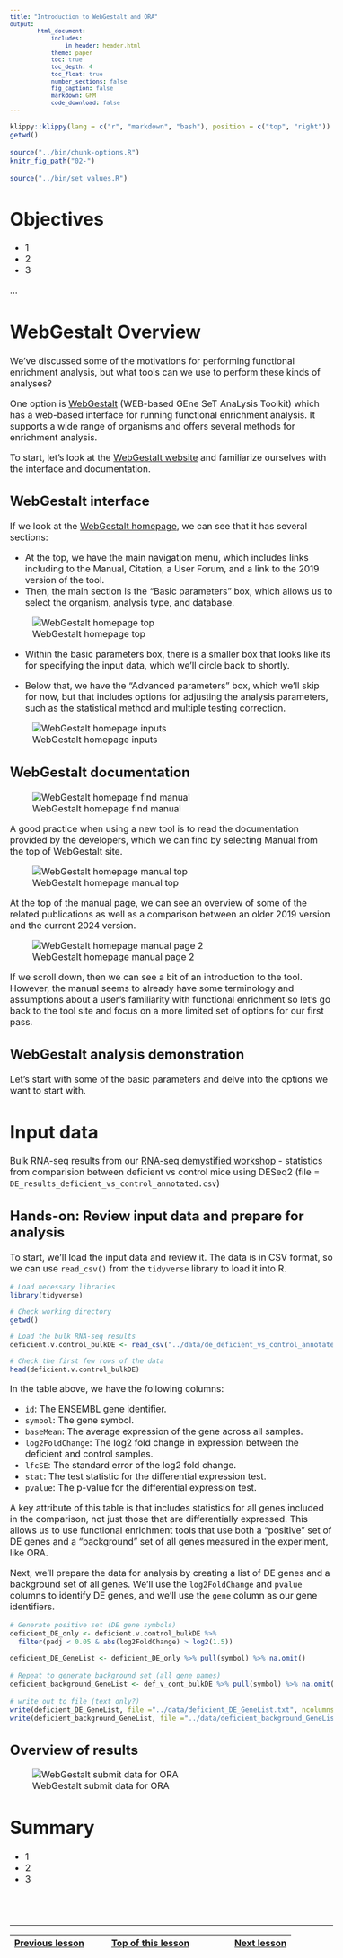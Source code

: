 ```yaml
---
title: "Introduction to WebGestalt and ORA"
output:
        html_document:
            includes:
                in_header: header.html
            theme: paper
            toc: true
            toc_depth: 4
            toc_float: true
            number_sections: false
            fig_caption: false
            markdown: GFM
            code_download: false
---
```


<style type="text/css">

body, td {
   font-size: 16px;
}
code.r{
  font-size: 12px;
}
pre {
  font-size: 12px
}

</style>

```r
klippy::klippy(lang = c("r", "markdown", "bash"), position = c("top", "right"))
getwd()
```

```r
source("../bin/chunk-options.R")
knitr_fig_path("02-")
```

```r
source("../bin/set_values.R")
```

# Objectives

- 1
- 2
- 3

...

# WebGestalt Overview

We've discussed some of the motivations for performing functional enrichment analysis, but what tools can we use to perform these kinds of analyses?

One option is [WebGestalt](http://www.webgestalt.org/) (WEB-based GEne SeT AnaLysis Toolkit) which has a web-based interface for running functional enrichment analysis. It supports a wide range of organisms and offers several methods for enrichment analysis.

To start, let's look at the [WebGestalt website](http://www.webgestalt.org/) and familiarize ourselves with the interface and documentation. 

## WebGestalt interface

If we look at the [WebGestalt homepage](http://www.webgestalt.org/), we can see that it has several sections:

<!-- map abstract schematics/inputs to WebGestalt 
1) approach
2) database
3) query genes / background -->

- At the top, we have the main navigation menu, which includes links including to the Manual, Citation, a User Forum, and a link to the 2019 version of the tool.
- Then, the main section is the "Basic parameters" box, which allows us to select the organism, analysis type, and database.

![WebGestalt homepage top](images/content/02-WebGestalt_topOfPage.png)

- Within the basic parameters box, there is a smaller box that looks like its for specifying the input data, which we'll circle back to shortly.

- Below that, we have the "Advanced parameters" box, which we'll skip for now, but that includes options for adjusting the analysis parameters, such as the statistical method and multiple testing correction.

![WebGestalt homepage inputs](images/content/02-WebGestalt_topOfPage.png)  


## WebGestalt documentation

![WebGestalt homepage find manual](images/content/02-webgestalt_ClickManual.png)  

A good practice when using a new tool is to read the documentation provided by the developers, which we can find by selecting Manual from the top of WebGestalt site.

![WebGestalt homepage manual top](images/content/02-webgestalt_TopOfManual.png)  

At the top of the manual page, we can see an overview of some of the related publications as well as a comparison between an older 2019 version and the current 2024 version.

![WebGestalt homepage manual page 2](images/content/02-webgestalt_Manual2ndPage.png)

If we scroll down, then we can see a bit of an introduction to the tool. However, the manual seems to already have some terminology and assumptions about a user's familiarity with functional enrichment so let's go back to the tool site and focus on a more limited set of options for our first pass. 


<!-- try to start with results downloaded for RSD DE data -->

## WebGestalt analysis demonstration

Let's start with some of the basic parameters and delve into the options we want to start with. 

<!-- Click through methods to show ORA vs other options & have demo data -->

<!-- Load demo data to show what inputs are needed-->

<!-- Note input gene list options - symbol, entrez, ensembl, etc. which will -->




# Input data

Bulk RNA-seq results from our [RNA-seq demystified workshop](https://umich-brcf-bioinf.github.io/workshop-rnaseq-demystified/main/html/) - statistics from comparision between deficient vs control mice using DESeq2 (file = `DE_results_deficient_vs_control_annotated.csv`)

## Hands-on: Review input data and prepare for analysis
<!-- Consider moving this until after the WebGestalt introduction, so that the learners can see that the tool requires a list of DE vs non-DE for best results -->

To start, we'll load the input data and review it. The data is in CSV format, so we can use `read_csv()` from the `tidyverse` library to load it into R.

```r
# Load necessary libraries
library(tidyverse)

# Check working directory
getwd()

# Load the bulk RNA-seq results
deficient.v.control_bulkDE <- read_csv("../data/de_deficient_vs_control_annotated.csv") #TO REVISE - path will need to be adjusted

# Check the first few rows of the data
head(deficient.v.control_bulkDE)
```

In the table above, we have the following columns:

- `id`: The ENSEMBL gene identifier.
- `symbol`: The gene symbol.
- `baseMean`: The average expression of the gene across all samples.
- `log2FoldChange`: The log2 fold change in expression between the deficient and control
samples.
- `lfcSE`: The standard error of the log2 fold change.
- `stat`: The test statistic for the differential expression test.
- `pvalue`: The p-value for the differential expression test.

A key attribute of this table is that includes statistics for all genes included in the comparison, not just those that are differentially expressed. This allows us to use functional enrichment tools that use both a "positive" set of DE genes and a "background" set of all genes measured in the experiment, like ORA.

Next, we'll prepare the data for analysis by creating a list of DE genes and a background set of all genes. We'll use the `log2FoldChange` and `pvalue` columns to identify DE genes, and we'll use the `gene` column as our gene identifiers.
 
 <!-- include note about reproducibility and knowing thresholds -->

```r
# Generate positive set (DE gene symbols)
deficient_DE_only <- deficient.v.control_bulkDE %>%
  filter(padj < 0.05 & abs(log2FoldChange) > log2(1.5))

deficient_DE_GeneList <- deficient_DE_only %>% pull(symbol) %>% na.omit()
```


```r
# Repeat to generate background set (all gene names)
deficient_background_GeneList <- def_v_cont_bulkDE %>% pull(symbol) %>% na.omit()
```


```r
# write out to file (text only?)
write(deficient_DE_GeneList, file ="../data/deficient_DE_GeneList.txt", ncolumns = 1)
write(deficient_background_GeneList, file ="../data/deficient_background_GeneList.txt", ncolumns = 1)

```


## Overview of results 

<!-- per group discussions - plan to move this section to the start to give an overview of the results before using the tool -->

![WebGestalt submit data for ORA](images/content/WebGestalt_bulkRNA_screenshots/02-bulkRNA_a_submission_error.png)  

# Summary

- 1
- 2
- 3


<br/>
<br/>
<hr/>
| [Previous lesson](workshop-intro.html) | [Top of this lesson](#top) | [Next lesson](more-stuff.html) |
| :--- | :----: | ---: |